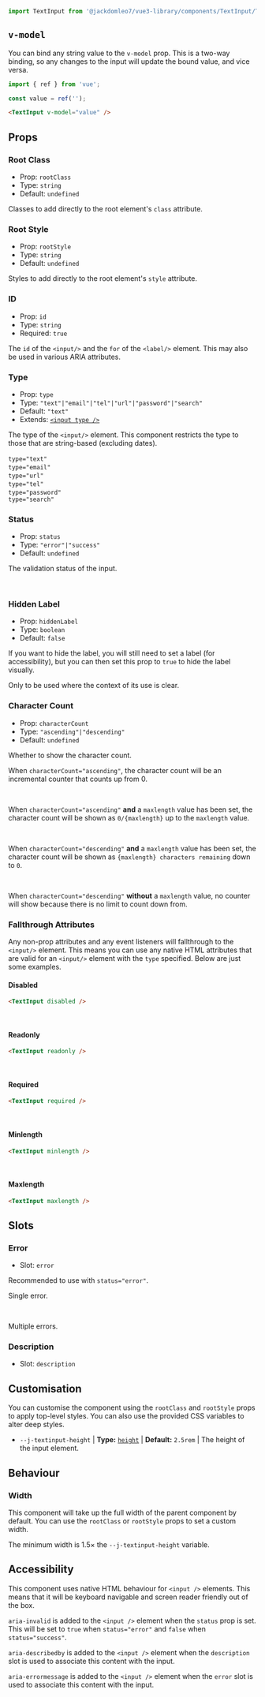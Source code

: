 
<Meta title="Components/TextInput" of={TextInputStories} />

<Title>TextInput</Title>

```ts
import TextInput from '@jackdomleo7/vue3-library/components/TextInput/TextInput.vue';
```

## `v-model`

You can bind any string value to the `v-model` prop. This is a two-way binding, so any changes to the input will update the bound value, and vice versa.

```ts
import { ref } from 'vue';

const value = ref('');
```

```html
<TextInput v-model="value" />
```

## Props

### Root Class

- Prop: `rootClass`
- Type: `string`
- Default: `undefined`

Classes to add directly to the root element's `class` attribute.

### Root Style

- Prop: `rootStyle`
- Type: `string`
- Default: `undefined`

Styles to add directly to the root element's `style` attribute.

### ID

- Prop: `id`
- Type: `string`
- Required: `true`

The `id` of the `<input/>` and the `for` of the `<label/>` element. This may also be used in various ARIA attributes.

### Type

- Prop: `type`
- Type: `"text"|"email"|"tel"|"url"|"password"|"search"`
- Default: `"text"`
- Extends: [`<input type />`](https://developer.mozilla.org/en-US/docs/Web/HTML/Element/input#input_types)

The type of the `<input/>` element. This component restricts the type to those that are string-based (excluding dates).

`type="text"`
<Story of={TextInputStories.TypeText} />
<br/>
`type="email"`
<Story of={TextInputStories.TypeEmail} />
<br/>
`type="url"`
<Story of={TextInputStories.TypeUrl} />
<br/>
`type="tel"`
<Story of={TextInputStories.TypeTel} />
<br/>
`type="password"`
<Story of={TextInputStories.TypePassword} />
<br/>
`type="search"`
<Story of={TextInputStories.TypeSearch} />

### Status

- Prop: `status`
- Type: `"error"|"success"`
- Default: `undefined`

The validation status of the input.

<Story of={TextInputStories.StatusSuccess} />
<br/>
<Story of={TextInputStories.StatusError} />

### Hidden Label

- Prop: `hiddenLabel`
- Type: `boolean`
- Default: `false`

If you want to hide the label, you will still need to set a label (for accessibility), but you can then set this prop to `true` to hide the label visually.

Only to be used where the context of its use is clear.

<Story of={TextInputStories.HiddenLabel} />

### Character Count

- Prop: `characterCount`
- Type: `"ascending"|"descending"`
- Default: `undefined`

Whether to show the character count.

When `characterCount="ascending"`, the character count will be an incremental counter that counts up from 0.

<Story of={TextInputStories.CharacterCountAscendingNoLimit} />
<br/>

When `characterCount="ascending"` **and** a `maxlength` value has been set, the character count will be shown as `0/{maxlength}` up to the `maxlength` value.

<Story of={TextInputStories.CharacterCountAscending} />
<br/>

When `characterCount="descending"` **and** a `maxlength` value has been set, the character count will be shown as `{maxlength} characters remaining` down to `0`.

<Story of={TextInputStories.CharacterCountDescending} />
<br/>

When `characterCount="descending"` **without** a `maxlength` value, no counter will show because there is no limit to count down from.

### Fallthrough Attributes

Any non-prop attributes and any event listeners will fallthrough to the `<input/>` element. This means you can use any native HTML attributes that are valid for an `<input/>` element with the `type` specified. Below are just some examples.

#### Disabled

```html
<TextInput disabled />
```

<Story of={TextInputStories.Disabled} />
<br/>

#### Readonly

```html
<TextInput readonly />
```

<Story of={TextInputStories.Readonly} />
<br/>

#### Required

```html
<TextInput required />
```

<Story of={TextInputStories.Required} />
<br/>

#### Minlength

```html
<TextInput minlength />
```

<Story of={TextInputStories.Minlength} />
<br/>

#### Maxlength

```html
<TextInput maxlength />
```

<Story of={TextInputStories.Maxlength} />

## Slots

### Error

- Slot: `error`

Recommended to use with `status="error"`.

Single error.

<Story of={TextInputStories.SingleError} />
<br/>

Multiple errors.

<Story of={TextInputStories.MultipleErrors} />

### Description

- Slot: `description`

<Story of={TextInputStories.WithDescription} />

## Customisation

You can customise the component using the `rootClass` and `rootStyle` props to apply top-level styles. You can also use the provided CSS variables to alter deep styles.

- `--j-textinput-height` | **Type:** [`height`](https://developer.mozilla.org/en-US/docs/Web/CSS/height) | **Default:** `2.5rem` | The height of the input element.

<Story of={TextInputStories.Custom} />

## Behaviour

### Width

This component will take up the full width of the parent component by default. You can use the `rootClass` or `rootStyle` props to set a custom width.

The minimum width is 1.5&times; the `--j-textinput-height` variable.

## Accessibility

This component uses native HTML behaviour for `<input />` elements. This means that it will be keyboard navigable and screen reader friendly out of the box.

`aria-invalid` is added to the `<input />` element when the `status` prop is set. This will be set to `true` when `status="error"` and `false` when `status="success"`.

`aria-describedby` is added to the `<input />` element when the `description` slot is used to associate this content with the input.

`aria-errormessage` is added to the `<input />` element when the `error` slot is used to associate this content with the input.